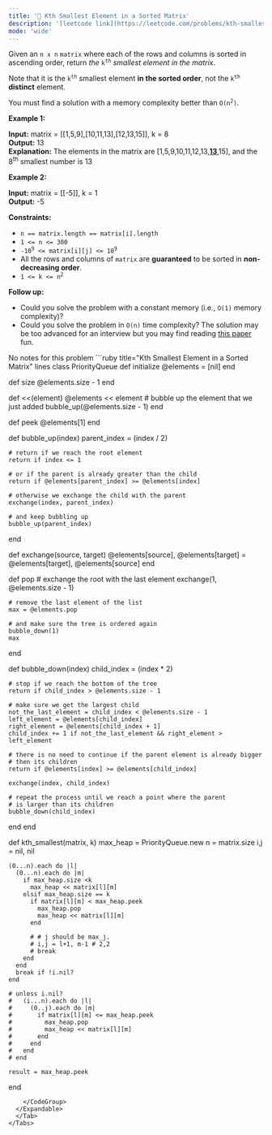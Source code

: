 ```yaml
---
title: '🧀 Kth Smallest Element in a Sorted Matrix'
description: '[leetcode link](https://leetcode.com/problems/kth-smallest-element-in-a-sorted-matrix/description/)'
mode: 'wide'
---
```

<Tabs>
  <Tab title="Question" icon="circle-question" iconType="regular">
    <Card>
      <p>Given an <code>n x n</code> <code>matrix</code> where each of the rows and columns is sorted in ascending order, return <em>the</em> <code>k<sup>th</sup></code> <em>smallest element in the matrix</em>.</p>  <p>Note that it is the <code>k<sup>th</sup></code> smallest element <strong>in the sorted order</strong>, not the <code>k<sup>th</sup></code> <strong>distinct</strong> element.</p>  <p>You must find a solution with a memory complexity better than <code>O(n<sup>2</sup>)</code>.</p>   <p><strong class="example">Example 1:</strong></p>   <strong>Input:</strong> matrix = [[1,5,9],[10,11,13],[12,13,15]], k = 8 <br/> <strong>Output:</strong> 13 <br/> <strong>Explanation:</strong> The elements in the matrix are [1,5,9,10,11,12,13,<u><strong>13</strong></u>,15], and the 8<sup>th</sup> smallest number is 13   <p><strong class="example">Example 2:</strong></p>   <strong>Input:</strong> matrix = [[-5]], k = 1 <br/> <strong>Output:</strong> -5    <p><strong>Constraints:</strong></p>  <ul>  <li><code>n == matrix.length == matrix[i].length</code></li>  <li><code>1 &lt;= n &lt;= 300</code></li>  <li><code>-10<sup>9</sup> &lt;= matrix[i][j] &lt;= 10<sup>9</sup></code></li>  <li>All the rows and columns of <code>matrix</code> are <strong>guaranteed</strong> to be sorted in <strong>non-decreasing order</strong>.</li>  <li><code>1 &lt;= k &lt;= n<sup>2</sup></code></li> </ul>   <p><strong>Follow up:</strong></p>  <ul>  <li>Could you solve the problem with a constant memory (i.e., <code>O(1)</code> memory complexity)?</li>  <li>Could you solve the problem in <code>O(n)</code> time complexity? The solution may be too advanced for an interview but you may find reading <a href="http://www.cse.yorku.ca/~andy/pubs/X+Y.pdf" target="_blank">this paper</a> fun.</li> </ul> 
    </Card>
  </Tab>
  <Tab title="Solution" icon="lightbulb" iconType="regular" >
    <Card>
      No notes for this problem
    </Card>
  <Expandable title="code">
    <CodeGroup dropdown>
```ruby title="Kth Smallest Element in a Sorted Matrix" lines
class PriorityQueue
  def initialize
    @elements = [nil]
  end
  
  def size
    @elements.size - 1
  end

  def <<(element)
    @elements << element
    # bubble up the element that we just added
    bubble_up(@elements.size - 1)
  end

  def peek
    @elements[1]
  end

  def bubble_up(index)
    parent_index = (index / 2)

    # return if we reach the root element
    return if index <= 1

    # or if the parent is already greater than the child
    return if @elements[parent_index] >= @elements[index]

    # otherwise we exchange the child with the parent
    exchange(index, parent_index)

    # and keep bubbling up
    bubble_up(parent_index)
  end

  def exchange(source, target)
    @elements[source], @elements[target] = @elements[target], @elements[source]
  end

  def pop
    # exchange the root with the last element
    exchange(1, @elements.size - 1)

    # remove the last element of the list
    max = @elements.pop

    # and make sure the tree is ordered again
    bubble_down(1)
    max
  end

  def bubble_down(index)
    child_index = (index * 2)

    # stop if we reach the bottom of the tree
    return if child_index > @elements.size - 1

    # make sure we get the largest child
    not_the_last_element = child_index < @elements.size - 1
    left_element = @elements[child_index]
    right_element = @elements[child_index + 1]
    child_index += 1 if not_the_last_element && right_element > left_element

    # there is no need to continue if the parent element is already bigger
    # then its children
    return if @elements[index] >= @elements[child_index]

    exchange(index, child_index)

    # repeat the process until we reach a point where the parent
    # is larger than its children
    bubble_down(child_index)
  end
end

def kth_smallest(matrix, k)
    max_heap = PriorityQueue.new
    n = matrix.size
    i,j = nil, nil

    (0...n).each do |l|
      (0...n).each do |m|
        if max_heap.size <k
          max_heap << matrix[l][m] 
        elsif max_heap.size == k
          if matrix[l][m] < max_heap.peek
            max_heap.pop
            max_heap << matrix[l][m]
          end
          
          # # j should be max_j.
          # i,j = l+1, m-1 # 2,2
          # break
        end
      end
      break if !i.nil?
    end
    
    # unless i.nil?
    #   (i...n).each do |l|
    #     (0..j).each do |m|
    #       if matrix[l][m] <= max_heap.peek
    #         max_heap.pop
    #         max_heap << matrix[l][m]
    #       end
    #     end
    #   end
    # end

    result = max_heap.peek
end
```
    </CodeGroup>
  </Expandable>
  </Tab>
</Tabs>
